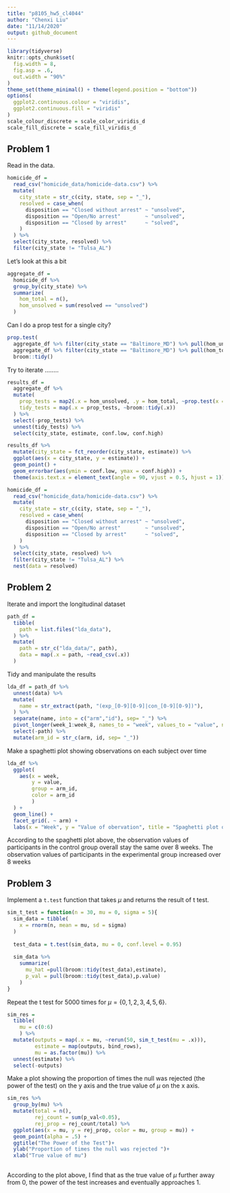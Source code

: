 ```yaml
---
title: "p8105_hw5_cl4044"
author: "Chenxi Liu"
date: "11/14/2020"
output: github_document
---
```


```r
library(tidyverse)
knitr::opts_chunk$set(
  fig.width = 8,
  fig.asp = .6,
  out.width = "90%"
)
theme_set(theme_minimal() + theme(legend.position = "bottom"))
options(
  ggplot2.continuous.colour = "viridis",
  ggplot2.continuous.fill = "viridis"
)
scale_colour_discrete = scale_color_viridis_d
scale_fill_discrete = scale_fill_viridis_d
```


## Problem 1

Read in the data.

```r
homicide_df = 
  read_csv("homicide_data/homicide-data.csv") %>% 
  mutate(
    city_state = str_c(city, state, sep = "_"),
    resolved = case_when(
      disposition == "Closed without arrest" ~ "unsolved",
      disposition == "Open/No arrest"        ~ "unsolved",
      disposition == "Closed by arrest"      ~ "solved",
    )
  ) %>% 
  select(city_state, resolved) %>% 
  filter(city_state != "Tulsa_AL")
```


Let's look at this a bit

```r
aggregate_df = 
  homicide_df %>% 
  group_by(city_state) %>% 
  summarize(
    hom_total = n(),
    hom_unsolved = sum(resolved == "unsolved")
  )
```

Can I do a prop test for a single city?

```r
prop.test(
  aggregate_df %>% filter(city_state == "Baltimore_MD") %>% pull(hom_unsolved), 
  aggregate_df %>% filter(city_state == "Baltimore_MD") %>% pull(hom_total)) %>% 
  broom::tidy()
```

Try to iterate ........

```r
results_df = 
  aggregate_df %>% 
  mutate(
    prop_tests = map2(.x = hom_unsolved, .y = hom_total, ~prop.test(x = .x, n = .y)),
    tidy_tests = map(.x = prop_tests, ~broom::tidy(.x))
  ) %>% 
  select(-prop_tests) %>% 
  unnest(tidy_tests) %>% 
  select(city_state, estimate, conf.low, conf.high)
```



```r
results_df %>% 
  mutate(city_state = fct_reorder(city_state, estimate)) %>% 
  ggplot(aes(x = city_state, y = estimate)) +
  geom_point() + 
  geom_errorbar(aes(ymin = conf.low, ymax = conf.high)) + 
  theme(axis.text.x = element_text(angle = 90, vjust = 0.5, hjust = 1))
```



```r
homicide_df = 
  read_csv("homicide_data/homicide-data.csv") %>% 
  mutate(
    city_state = str_c(city, state, sep = "_"),
    resolved = case_when(
      disposition == "Closed without arrest" ~ "unsolved",
      disposition == "Open/No arrest"        ~ "unsolved",
      disposition == "Closed by arrest"      ~ "solved",
    )
  ) %>% 
  select(city_state, resolved) %>% 
  filter(city_state != "Tulsa_AL") %>% 
  nest(data = resolved)
```





## Problem 2

Iterate and import the longitudinal dataset
```r
path_df = 
  tibble(
    path = list.files("lda_data"),
  ) %>% 
  mutate(
    path = str_c("lda_data/", path),
    data = map(.x = path, ~read_csv(.x))
  )
```

Tidy and manipulate the results
```r
lda_df = path_df %>%
  unnest(data) %>%
  mutate(
    name = str_extract(path, "(exp_[0-9][0-9]|con_[0-9][0-9])"),
  ) %>%
  separate(name, into = c("arm","id"), sep= "_") %>%
  pivot_longer(week_1:week_8, names_to = "week", values_to = "value", names_prefix = "week_") %>%
  select(-path) %>%
  mutate(arm_id = str_c(arm, id, sep= "_"))
```

Make a spaghetti plot showing observations on each subject over time

```r
lda_df %>%
  ggplot(
    aes(x = week,
        y = value,
        group = arm_id,
        color = arm_id
        )
  ) +
  geom_line() +
  facet_grid(. ~ arm) +
  labs(x = "Week", y = "Value of obervation", title = "Spaghetti plot of observations on each subject over time")

```

According to the spaghetti plot above, the observation values of participants in the control group overall stay the same over 8 weeks. The observation values of participants in the experimental group increased over 8 weeks 

## Problem 3

Implement a ``t.test`` function that takes $\mu$ and returns the result of t test.

```r
sim_t_test = function(n = 30, mu = 0, sigma = 5){
  sim_data = tibble(
    x = rnorm(n, mean = mu, sd = sigma)
  ) 
    
  test_data = t.test(sim_data, mu = 0, conf.level = 0.95)
  
  sim_data %>% 
    summarize(
      mu_hat =pull(broom::tidy(test_data),estimate),
      p_val = pull(broom::tidy(test_data),p.value)
    )
}
```

Repeat the t test for 5000 times for $\mu=\{0,1,2,3,4,5,6\}$. 

```r
sim_res = 
  tibble(
    mu = c(0:6)
    ) %>%
  mutate(outputs = map(.x = mu, ~rerun(50, sim_t_test(mu = .x))),
         estimate = map(outputs, bind_rows),
         mu = as.factor(mu)) %>%
  unnest(estimate) %>%
  select(-outputs)
```

Make a plot showing the proportion of times the null was rejected (the power of the test) on the y axis and the true value of $\mu$ on the x axis. 
```r
sim_res %>%
  group_by(mu) %>%
  mutate(total = n(),
         rej_count = sum(p_val<0.05),
         rej_prop = rej_count/total) %>%
  ggplot(aes(x = mu, y = rej_prop, color = mu, group = mu)) +
  geom_point(alpha = .5) +
  ggtitle("The Power of the Test")+
  ylab("Proportion of times the null was rejected ")+
  xlab("True value of mu")
  
```

According to the plot above, I find that as the true value of $\mu$ further away from 0, the power of the test increases and eventually approaches 1. 